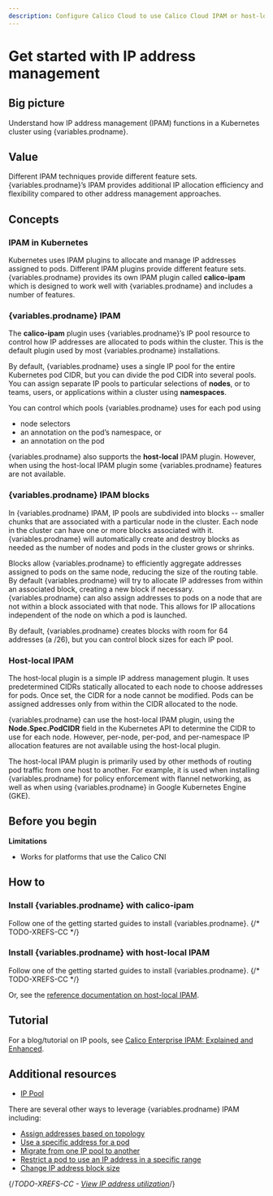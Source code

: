 ```yaml
---
description: Configure Calico Cloud to use Calico Cloud IPAM or host-local IPAM, and when to use one or the other.
---
```



# Get started with IP address management

## Big picture

Understand how IP address management (IPAM) functions in a Kubernetes cluster using {variables.prodname}.

## Value

Different IPAM techniques provide different feature sets. {variables.prodname}’s IPAM provides additional IP allocation efficiency and flexibility compared to other address management approaches.

## Concepts

### IPAM in Kubernetes

Kubernetes uses IPAM plugins to allocate and manage IP addresses assigned to pods. Different IPAM plugins provide different feature sets. {variables.prodname} provides its own IPAM plugin called **calico-ipam** which is designed to work well with {variables.prodname} and includes a number of features.

### {variables.prodname} IPAM

The **calico-ipam** plugin uses {variables.prodname}’s IP pool resource to control how IP addresses are allocated to pods within the cluster. This is the default plugin used by most {variables.prodname} installations.

By default, {variables.prodname} uses a single IP pool for the entire Kubernetes pod CIDR, but you can divide the pod CIDR into several pools. You can assign separate IP pools to particular selections of **nodes**, or to teams, users, or applications within a cluster using **namespaces**.

You can control which pools {variables.prodname} uses for each pod using

- node selectors
- an annotation on the pod’s namespace, or
- an annotation on the pod

{variables.prodname} also supports the **host-local** IPAM plugin. However, when using the host-local IPAM plugin some {variables.prodname} features are not available.

### {variables.prodname} IPAM blocks

In {variables.prodname} IPAM, IP pools are subdivided into blocks -- smaller chunks that are associated with a particular node in the cluster. Each node in the cluster can have one or more blocks associated with it. {variables.prodname} will automatically create and destroy blocks as needed as the number of nodes and pods in the cluster grows or shrinks.

Blocks allow {variables.prodname} to efficiently aggregate addresses assigned to pods on the same node, reducing the size of the routing table. By default {variables.prodname} will try to allocate IP addresses from within an associated block, creating a new block if necessary. {variables.prodname} can also assign addresses to pods on a node that are not within a block associated with that node. This allows for IP allocations independent of the node on which a pod is launched.

By default, {variables.prodname} creates blocks with room for 64 addresses (a /26), but you can control block sizes for each IP pool.

### Host-local IPAM

The host-local plugin is a simple IP address management plugin. It uses predetermined CIDRs statically allocated to each node to choose addresses for pods. Once set, the CIDR for a node cannot be modified. Pods can be assigned addresses only from within the CIDR allocated to the node.

{variables.prodname} can use the host-local IPAM plugin, using the **Node.Spec.PodCIDR** field in the Kubernetes API to determine the CIDR to use for each node. However, per-node, per-pod, and per-namespace IP allocation features are not available using the host-local plugin.

The host-local IPAM plugin is primarily used by other methods of routing pod traffic from one host to another. For example, it is used when installing {variables.prodname} for policy enforcement with flannel networking, as well as when using {variables.prodname} in Google Kubernetes Engine (GKE).

## Before you begin

**Limitations**

- Works for platforms that use the Calico CNI

## How to

### Install {variables.prodname} with calico-ipam

Follow one of the getting started guides to install {variables.prodname}.
{/* TODO-XREFS-CC */}

### Install {variables.prodname} with host-local IPAM

Follow one of the getting started guides to install {variables.prodname}.
{/* TODO-XREFS-CC */}

Or, see the [reference documentation on host-local IPAM](../../reference/component-resources/configuration.mdx#using-host-local-ipam).

## Tutorial

For a blog/tutorial on IP pools, see [Calico Enterprise IPAM: Explained and Enhanced](https://www.tigera.io/blog/calico-ipam-explained-and-enhanced/).

## Additional resources

- [IP Pool](../../reference/resources/ippool.mdx)

There are several other ways to leverage {variables.prodname} IPAM including:

- [Assign addresses based on topology](assign-ip-addresses-topology.mdx)
- [Use a specific address for a pod](use-specific-ip.mdx)
- [Migrate from one IP pool to another](migrate-pools.mdx)
- [Restrict a pod to use an IP address in a specific range](legacy-firewalls.mdx)
- [Change IP address block size](../../reference/resources/ippool.mdx)

{/*TODO-XREFS-CC - [View IP address utilization](/reference/clis/calicoctl/ipam/show/)*/}
